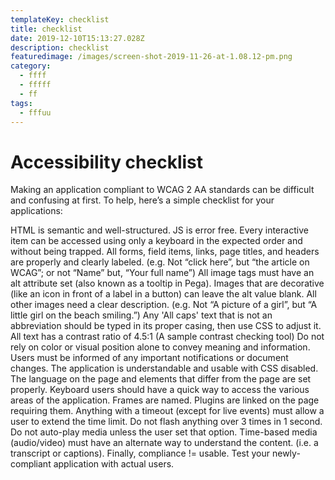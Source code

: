 ```yaml
---
templateKey: checklist
title: checklist
date: 2019-12-10T15:13:27.028Z
description: checklist
featuredimage: /images/screen-shot-2019-11-26-at-1.08.12-pm.png
category:
  - ffff
  - fffff
  - ff
tags:
  - fffuu
---
```


<Avatar label="Alan Trefler" size="small" />
<Avatar label="Max DeAngelis" size="medium" />
<Avatar label="Matthew Williamson" size="large" />

# Accessibility checklist

Making an application compliant to WCAG 2 AA standards can be difficult and confusing at first. To help, here’s a simple checklist for your applications:

HTML is semantic and well-structured. JS is error free.
Every interactive item can be accessed using only a keyboard in the expected order and without being trapped.
All forms, field items, links, page titles, and headers are properly and clearly labeled. (e.g. Not “click here”, but “the article on WCAG”; or not “Name” but, “Your full name”)
All image tags must have an alt attribute set (also known as a tooltip in Pega). Images that are decorative (like an icon in front of a label in a button) can leave the alt value blank. All other images need a clear description. (e.g. Not “A picture of a girl”, but “A little girl on the beach smiling.”)
Any 'All caps' text that is not an abbreviation should be typed in its proper casing, then use CSS to adjust it.
All text has a contrast ratio of 4.5:1 (A sample contrast checking tool)
Do not rely on color or visual position alone to convey meaning and information.
Users must be informed of any important notifications or document changes.
The application is understandable and usable with CSS disabled.
The language on the page and elements that differ from the page are set properly.
Keyboard users should have a quick way to access the various areas of the application.
Frames are named.
Plugins are linked on the page requiring them.
Anything with a timeout (except for live events) must allow a user to extend the time limit.
Do not flash anything over 3 times in 1 second.
Do not auto-play media unless the user set that option.
Time-based media (audio/video) must have an alternate way to understand the content. (i.e. a transcript or captions).
Finally, compliance != usable. Test your newly-compliant application with actual users.
